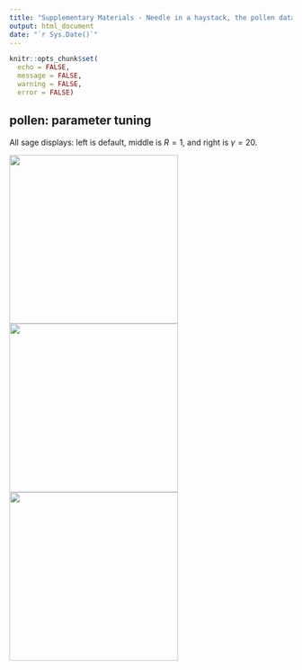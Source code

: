 ```yaml
---
title: "Supplementary Materials - Needle in a haystack, the pollen dataset"
output: html_document
date: "`r Sys.Date()`"
---
```


```r
knitr::opts_chunk$set(
  echo = FALSE, 
  message = FALSE, 
  warning = FALSE,
  error = FALSE)
```

## pollen: parameter tuning

All sage displays: left is default, middle is $R=1$, and right is $\gamma=20$.

<img src="../gifs/pollen_sage.gif" width="300"/> <img src="../gifs/pollen_sage_R1.gif" width="300"/> <img src="../gifs/pollen_sage_gam20.gif" width="300"/> 

